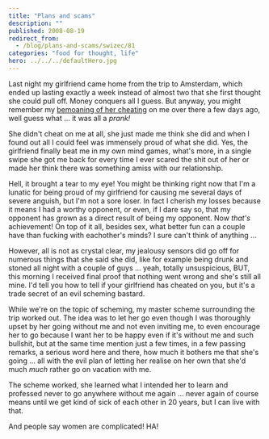 ```yaml
---
title: "Plans and scams"
description: ""
published: 2008-08-19
redirect_from:
  - /blog/plans-and-scams/swizec/81
categories: "food for thought, life"
hero: ../../../defaultHero.jpg
---
```


Last night my girlfriend came home from the trip to Amsterdam, which ended up lasting exactly a week instead of almost two that she first thought she could pull off. Money conquers all I guess. But anyway, you might remember my [bemoaning of her cheating](https://swizec.com/index.php/mode=news/id=349) on me over there a few days ago, well guess what ... it was all a _prank!_

She didn't cheat on me at all, she just made me think she did and when I found out all I could feel was immensely proud of what she did. Yes, the girlfriend finally beat me in my own mind games, what's more, in a single swipe she got me back for every time I ever scared the shit out of her or made her think there was something amiss with our relationship.

Hell, it brought a tear to my eye! You might be thinking right now that I'm a lunatic for being proud of my girlfriend for causing me several days of severe anguish, but I'm not a sore loser. In fact I cherish my losses because it means I had a worthy opponent, or even, if I dare say so, that my opponent has grown as a direct result of being my opponent. Now _that's_ achievement! On top of it all, besides sex, what better fun can a couple have than fucking with eachother's minds? I sure can't think of anything ...

However, all is not as crystal clear, my jealousy sensors did go off for numerous things that she said she did, like for example being drunk and stoned all night with a couple of guys ... yeah, totally unsuspicious, BUT, this morning I received final proof that nothing went wrong and she's still all mine. I'd tell you how to tell if your girlfriend has cheated on you, but it's a trade secret of an evil scheming bastard.

While we're on the topic of scheming, my master scheme surrounding the trip worked out. The idea was to let her go even though I was thoroughly upset by her going without me and not even inviting me, to even encourage her to go because I want her to be happy even if it's without me and such bullshit, but at the same time mention just a few times, in a few passing remarks, a serious word here and there, how much it bothers me that she's going ... all with the evil plan of letting her realise on her own that she'd much _much_ rather go on vacation with me.

The scheme worked, she learned what I intended her to learn and professed never to go anywhere without me again ... never again of course means until we get kind of sick of each other in 20 years, but I can live with that.

And people say women are complicated! HA!
